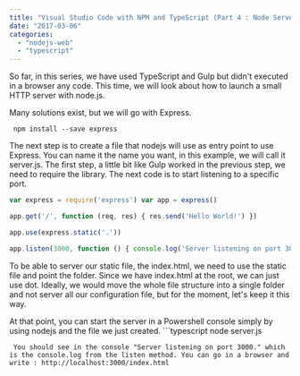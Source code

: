 ```yaml
---
title: "Visual Studio Code with NPM and TypeScript (Part 4 : Node Server)"
date: "2017-03-06"
categories: 
  - "nodejs-web"
  - "typescript"
---
```


So far, in this series, we have used TypeScript and Gulp but didn't executed in a browser any code. This time, we will look about how to launch a small HTTP server with node.js.

Many solutions exist, but we will go with Express.

``` 
 npm install --save express 
``` 

The next step is to create a file that nodejs will use as entry point to use Express. You can name it the name you want, in this example, we will call it server.js. The first step, a little bit like Gulp worked in the previous step, we need to require the library. The next code is to start listening to a specific port.

```typescript
var express = require('express') var app = express()

app.get('/', function (req, res) { res.send('Hello World!') })

app.use(express.static('.'))

app.listen(3000, function () { console.log('Server listening on port 3000.') }) 
``` 


To be able to server our static file, the index.html, we need to use the static file and point the folder. Since we have index.html at the root, we can just use dot. Ideally, we would move the whole file structure into a single folder and not server all our configuration file, but for the moment, let's keep it this way.

At that point, you can start the server in a Powershell console simply by using nodejs and the file we just created. ```typescript
node server.js 
``` 
 You should see in the console "Server listening on port 3000." which is the console.log from the listen method. You can go in a browser and write : http://localhost:3000/index.html
